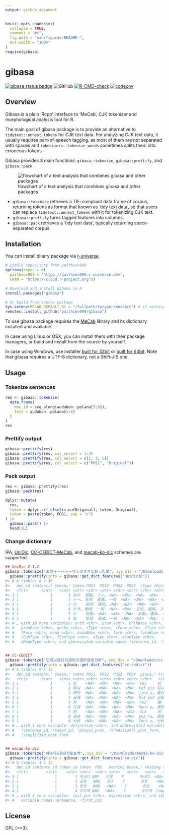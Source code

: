 ```yaml
---
output: github_document
---
```


<!-- README.md is generated from README.Rmd. Please edit that file -->

```r
knitr::opts_chunk$set(
  collapse = TRUE,
  comment = "#>",
  fig.path = "man/figures/README-",
  out.width = "100%"
)
require(gibasa)
```

# gibasa

<!-- badges: start -->
[![gibasa status badge](https://paithiov909.r-universe.dev/badges/gibasa)](https://paithiov909.r-universe.dev)
![GitHub](https://img.shields.io/github/license/paithiov909/gibasa)
[![R-CMD-check](https://github.com/paithiov909/gibasa/workflows/R-CMD-check/badge.svg)](https://github.com/paithiov909/gibasa/actions)
[![codecov](https://codecov.io/gh/paithiov909/gibasa/branch/main/graph/badge.svg)](https://codecov.io/gh/paithiov909/gibasa)
<!-- badges: end -->

## Overview

Gibasa is a plain 'Rcpp' interface to 'MeCab', CJK tokenizer and morphological analysis tool for R.

The main goal of gibasa package is to provide an alternative to `tidytext::unnest_tokens` for CJK text data.
For analyzing CJK text data, it usually requires part-of-speech tagging,
as most of them are not separated with spaces and `tokenizers::tokenize_words` sometimes splits them into erroneous tokens.

Gibasa provides 3 main functions: `gibasa::tokenize`, `gibasa::prettify`, and `gibasa::pack`.

![flowchart of a text analysis that combines gibasa and other packages](man/figures/tidytext_fig5_1_mod.drawio.png)

- `gibasa::tokenize` retrieves a TIF-compliant data.frame of corpus, returning tokens as format that known as 'tidy text data', so that users can replace `tidytext::unnest_tokens` with it for tokenizing CJK text.
- `gibasa::prettify` turns tagged features into columns.
- `gibasa::pack` retrieves a 'tidy text data', typically returning space-separated corpus.

## Installation

You can install binary package via [r-universe](https://paithiov909.r-universe.dev/ui#package:gibasa).

```r
# Enable repository from paithiov909
options(repos = c(
  paithiov909 = "https://paithiov909.r-universe.dev",
  CRAN = "https://cloud.r-project.org"))

# Download and install gibasa in R
install.packages("gibasa")

# Or build from source package
Sys.setenv(MECAB_DEFAULT_RC = "/fullpath/to/your/mecabrc") # if necessary
remotes::install_github("paithiov909/gibasa")
```

To use gibasa package requires the [MeCab](https://taku910.github.io/mecab/) library and its dictionary installed and available.

In case using Linux or OSX, you can install them with their package managers, or build and install from the source by yourself.

In case using Windows, use installer [built for 32bit](https://drive.google.com/uc?export=download&id=0B4y35FiV1wh7WElGUGt6ejlpVXc) or [built for 64bit](https://github.com/ikegami-yukino/mecab/releases/tag/v0.996.2).
Note that gibasa requires a UTF-8 dictionary, not a Shift-JIS one.

## Usage

### Tokenize sentences

```r
res <- gibasa::tokenize(
  data.frame(
    doc_id = seq_along(audubon::polano[5:8]),
    text = audubon::polano[5:8]
  )
)
res
```

### Prettify output

```r
gibasa::prettify(res)
gibasa::prettify(res, col_select = 1:3)
gibasa::prettify(res, col_select = c(1, 3, 5))
gibasa::prettify(res, col_select = c("POS1", "Original"))
```

### Pack output

```r
res <- gibasa::prettify(res)
gibasa::pack(res)

dplyr::mutate(
  res,
  token = dplyr::if_else(is.na(Original), token, Original),
  token = paste(token, POS1, sep = "/")
) |>
  gibasa::pack() |>
  head(1L)
```

### Change dictionary

IPA, [UniDic](https://clrd.ninjal.ac.jp/unidic/), [CC-CEDICT-MeCab](https://github.com/ueda-keisuke/CC-CEDICT-MeCab), and [mecab-ko-dic](https://bitbucket.org/eunjeon/mecab-ko-dic/src/master/) schemes are supported.

```r
## UniDic 2.1.2
gibasa::tokenize("あのイーハトーヴォのすきとおった風", sys_dic = "/Downloads/unidic-lite") |>
  gibasa::prettify(into = gibasa::get_dict_features("unidic26"))
#> # A tibble: 6 × 30
#>   doc_id sentenc…¹ token…² token POS1  POS2  POS3  POS4  cType cForm lForm lemma
#>   <fct>      <int>   <int> <chr> <chr> <chr> <chr> <chr> <chr> <chr> <chr> <chr>
#> 1 1              1       1 あの  感動… フィ… <NA>  <NA>  <NA>  <NA>  アノ  あの 
#> 2 1              1       2 イー… 名詞  普通… 一般  <NA>  <NA>  <NA>  <NA>  <NA> 
#> 3 1              1       3 の    助詞  格助… <NA>  <NA>  <NA>  <NA>  ノ    の   
#> 4 1              1       4 すき… 動詞  一般  <NA>  <NA>  五段… 連用… スキ… 透き…
#> 5 1              1       5 た    助動… <NA>  <NA>  <NA>  助動… 連体… タ    た   
#> 6 1              1       6 風    名詞  普通… 一般  <NA>  <NA>  <NA>  カゼ  風   
#> # … with 18 more variables: orth <chr>, pron <chr>, orthBase <chr>,
#> #   pronBase <chr>, goshu <chr>, iType <chr>, iForm <chr>, fType <chr>,
#> #   fForm <chr>, kana <chr>, kanaBase <chr>, form <chr>, formBase <chr>,
#> #   iConType <chr>, fConType <chr>, aType <chr>, aConType <chr>,
#> #   aModeType <chr>, and abbreviated variable names ¹​sentence_id, ²​token_id


## CC-CEDICT
gibasa::tokenize("它可以进行日语和汉语的语态分析", sys_dic = "/Downloads/cc-cedict") |> 
  gibasa::prettify(into = gibasa::get_dict_features("cc-cedict"))
#> # A tibble: 9 × 12
#>   doc_id sentenc…¹ token…² token POS1  POS2  POS3  POS4  pinyi…³ tradi…⁴ simpl…⁵
#>   <fct>      <int>   <int> <chr> <chr> <chr> <chr> <chr> <chr>   <chr>   <chr>  
#> 1 1              1       1 它    <NA>  <NA>  <NA>  <NA>  ta1     它      它     
#> 2 1              1       2 可以  <NA>  <NA>  <NA>  <NA>  ke3 yi3 可以    可以   
#> 3 1              1       3 进行  <NA>  <NA>  <NA>  <NA>  jin4 x… 進行    进行   
#> 4 1              1       4 日语  <NA>  <NA>  <NA>  <NA>  Ri4 yu3 日語    日语   
#> 5 1              1       5 和    <NA>  <NA>  <NA>  <NA>  he2     龢      和     
#> 6 1              1       6 汉语  <NA>  <NA>  <NA>  <NA>  Han4 y… 漢語    汉语   
#> 7 1              1       7 的    <NA>  <NA>  <NA>  <NA>  di4     的      的     
#> 8 1              1       8 语态  <NA>  <NA>  <NA>  <NA>  yu3 ta… 語態    语态   
#> 9 1              1       9 分析  <NA>  <NA>  <NA>  <NA>  fen1 x… 分析    分析   
#> # … with 1 more variable: definition <chr>, and abbreviated variable names
#> #   ¹​sentence_id, ²​token_id, ³​pinyin_pron, ⁴​traditional_char_form,
#> #   ⁵​simplified_char_form


## mecab-ko-dic
gibasa::tokenize("하네다공항한정토트백", sys_dic = "/Downloads/mecab-ko-dic") |> 
  gibasa::prettify(into = gibasa::get_dict_features("ko-dic"))
#> # A tibble: 4 × 12
#>   doc_id sentence_id token_id token  POS   meaning prese…¹ reading type  first…²
#>   <fct>        <int>    <int> <chr>  <chr> <chr>   <chr>   <chr>   <chr> <chr>  
#> 1 1                1        1 하네다 NNP   인명    F       하네다  <NA>  <NA>   
#> 2 1                1        2 공항   NNG   장소    T       공항    <NA>  <NA>   
#> 3 1                1        3 한정   NNG   <NA>    T       한정    <NA>  <NA>   
#> 4 1                1        4 토트백 NNG   <NA>    T       토트백  Comp… <NA>   
#> # … with 2 more variables: last_pos <chr>, expression <chr>, and abbreviated
#> #   variable names ¹​presence, ²​first_pos
```

## License

GPL (>=3).

